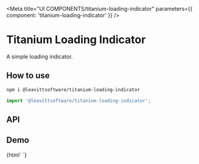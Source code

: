 

<Meta
  title="UI COMPONENTS/titanium-loading-indicator"
  parameters={{ component: 'titanium-loading-indicator' }}
/>

# Titanium Loading Indicator

A simple loading indicator.

## How to use

```bash
npm i @leavittsoftware/titanium-loading-indicator
```

```js
import '@leavittsoftware/titanium-loading-indicator';
```

## API

<ArgsTable of="titanium-loading-indicator" />

## Demo

<Canvas withToolbar>
  <Story name="Docs">{html` <titanium-loading-indicator one></titanium-loading-indicator> `}</Story>
</Canvas>
